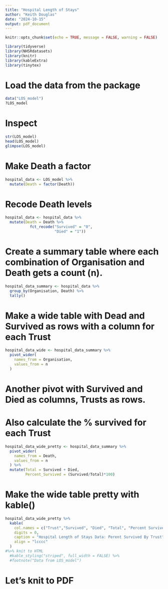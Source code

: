```yaml
---
title: "Hospital Length of Stays"
author: "Keith Douglas"
date: "2024-10-15"
output: pdf_document
---
```


```r
knitr::opts_chunk$set(echo = TRUE, message = FALSE, warning = FALSE)
```

```r
library(tidyverse)
library(NHSRdatasets)
library(knitr)
library(kableExtra)
library(tinytex)
```

# Load the data from the package
```r
data("LOS_model")
?LOS_model
```

# Inspect
```r
str(LOS_model)
head(LOS_model)
glimpse(LOS_model)
```


# Make Death a factor
```r
hospital_data <- LOS_model %>% 
  mutate(Death = factor(Death))
```


# Recode Death levels
```r
hospital_data <- hospital_data %>% 
  mutate(Death = Death %>% 
           fct_recode("Survived" = "0",
                      "Died" = "1"))
```


# Create a summary table where each combination of Organisation and Death gets a count (n).
```r
hospital_data_summary <- hospital_data %>% 
  group_by(Organisation, Death) %>% 
  tally()
```

# Make a wide table with Dead and Survived as rows with a column for each Trust
```r
hospital_data_wide <- hospital_data_summary %>% 
  pivot_wider(
    names_from = Organisation,
    values_from = n
  )
```

# Another pivot with Survived and Died as columns, Trusts as rows.
# Also calculate the % survived for each Trust
```r
hospital_data_wide_pretty <- hospital_data_summary %>% 
  pivot_wider(
    names_from = Death,
    values_from = n
  ) %>% 
  mutate(Total = Survived + Died,
         Percent_Survived = (Survived/Total)*100)
```


# Make the wide table pretty with kable()
```r

hospital_data_wide_pretty %>% 
  kable(
    col.names = c("Trust","Survived", "Died", "Total", "Percent Survived"),
    digits = 0,
    caption = "Hospital Length of Stays Data: Perent Survived By Trust",
    align = "lcccc"
  )
#%>% knit to HTML
  #kable_styling("striped", full_width = FALSE) %>% 
  #footnote("Data from LOS_model")
```


# Let's knit to PDF


